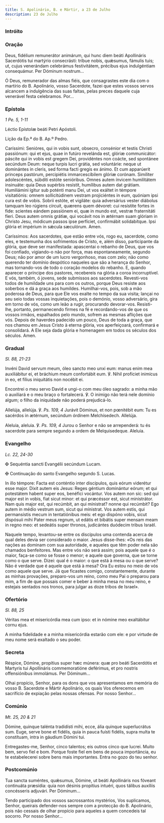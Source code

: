 ```yaml
---
title: S. Apolinário, B. e Mártir, a 23 de Julho
description: 23 de Julho
---
```



### Intróito

<LinkCard
  title="Missa Mártir Pontífice"
  href="/missal/comum/3martirpontifice#intróito"
/>

### Oração

<div class="side-by-side not-content">

Deus, fidélium remunerátor animárum, qui hunc diem beáti Apollináris Sacerdótis tui martýrio consecrásti: tríbue nobis, quǽsumus, fámulis tuis; ut, cujus venerándam celebrámus festivitátem, précibus ejus indulgéntiam consequámur. Per Dóminum nostrum...

Ó Deus, remunerador das almas fiéis, que consagrastes este dia com o martírio do B. Apolinário, vosso Sacerdote, fazei que estes vossos servos alcancem a indulgência das suas faltas, pelas preces daquele cuja venerável festa celebramos. Por...

</div>

### Epístola

<em>1 Pe. 5, 1-11</em>

<div class="side-by-side not-content">

Léctio Epístolæ beáti Petri Apóstoli.

Lição da Ep.ª do B. Ap.º Pedro.

Caríssimi: Senióres, qui in vobis sunt, obsecro, consénior et testis Christi passiónum: qui et ejus, quae in futúro revelánda est, glóriæ communicátor: páscite qui in vobis est gregem Dei, providéntes non coácte, sed spontánee secúndum Deum: neque turpis lucri grátia, sed voluntárie: neque ut dominántes in cleris, sed forma facti gregis ex ánimo. Et cum apparúerit princeps pastórum, percipiétis immarcescíbilem glóriæ corónam. Simíliter adolescéntes, súbditi estóte senióribus. Omnes autem ínvicem humilitátem insinuáte: quia Deus supérbis resístit, humílibus autem dat grátiam. Humiliámini ígitur sub poténti manu Dei, ut vos exáltet in témpore visitatiónis: omnem sollicitúdinem vestram projiciéntes in eum, quóniam ipsi cura est de vobis. Sobrii estóte, et vigiláte: quia adversárius vester diábolus tamquam leo rúgiens círcuit, quærens quem dévoret: cui resístite fortes in fide: scientes eándem passiónem ei, quæ in mundo est, vestræ fraternitáti fíeri. Deus autem omnis grátiæ, qui vocávit nos in ætérnam suam glóriam in Christo Jesu, módicum passos ipse perfíciet, confirmábit solidabítque. Ipsi glória et impérium in sǽcula sæculórum. Amen.

Caríssimos: Aos sacerdotes, que estão entre vós, rogo eu, sacerdote, como eles, e testemunha dos sofrimentos de Cristo, e, além disso, participante da glória, que deve ser manifestada: apascentai o rebanho de Deus, que vos foi confiado, vigiando-o não por força, mas espontaneamente, segundo Deus; não por amor de um lucro vergonhoso, mas com zelo; não como querendo ter domínio despótico naqueles que são a herança do Senhor, mas tornando-vos de todo o coração modelos do rebanho. E, quando aparecer o príncipe dos pastores, recebereis na glória a coroa incorruptível. E vós, também, ó jovens, sede submissos aos sacerdotes. Revesti-vos todos de humildade uns para com os outros, porque Deus resiste aos soberbos e dá a graça aos humildes. Humilhai-vos, pois, sob a mão poderosa de Deus, para que Ele vos exalte no tempo da sua visita; lançai no seu seio todas vossas inquietações, pois o demónio, vosso adversário, gira em torno de vós, como um leão a rugir, procurando devorar-vos. Resisti-lhe, portanto, permanecendo firmes na fé e recordando-vos de que os vossos irmãos, espalhados pelo mundo, sofrem as mesmas aflições que vós. Depois de haverdes padecido um pouco, Deus de toda a graça, que nos chamou em Jesus Cristo à eterna glória, vos aperfeiçoará, confirmará e consolidará. A Ele seja dada glória e homenagem em todos os séculos dos séculos. Amen.

</div>

### Gradual

<em>Sl. 88, 21-23</em>

<div class="side-by-side not-content">

Invéni David servum meum, óleo sancto meo unxi eum: manus enim mea auxiliábitur ei, et bráchium meum confortábit eum. ℣. Nihil profíciet inimícus in eo, et fílius iniquitátis non nocébit ei.

Encontrei o meu servo David e ungi-o com meu óleo sagrado: a minha mão o auxiliará e o meu braço o fortalecerá. ℣. O inimigo não terá nele domínio algum; o filho da iniquidade não poderá prejudicá-lo.

Allelúja, allelúja. ℣. <em>Ps. 109, 4</em> Jurávit Dóminus, et non pœnitébit eum: Tu es sacérdos in ætérnum, secúndum órdinem Melchísedech. Allelúja.

Aleluia, aleluia. ℣. <em>Ps. 109, 4</em> Jurou o Senhor e não se arrependerá: tu és sacerdote para sempre segundo a ordem de Melquisedeque. Aleluia.

</div>

### Evangelho

<em>Lc. 22, 24-30</em>

<div class="side-by-side not-content">

<span class="cross text-red-500">✠</span> Sequéntia sancti Evangélii secúndum Lucam.

<span class="cross text-red-500">✠</span> Continuação do santo Evangelho segundo S. Lucas.

In illo témpore: Facta est conténtio inter discípulos, quis eórum viderétur esse major. Dixit autem eis Jesus: Reges géntium dominántur eórum; et qui potestátem habent super eos, benéfici vocántur. Vos autem non sic: sed qui major est in vobis, fiat sicut minor: et qui præcéssor est, sicut ministrátor. Nam quis major est, qui recúmbit, an qui mínistrat? nonne qui recúmbit? Ego autem in médio vestrum sum, sicut qui mínistrat. Vos autem estis, qui permansístis mecum in tentatiónibus meis: et ego dispóno vobis, sicut dispósuii mihi Pater meus regnum, ut edátis et bibátis super mensam meam in regno meo: et sedeátis super thronos, judicántes duódecim tribus Israël.

Naquele tempo, levantou-se entre os discípulos uma contenda acerca de qual deles devia ser considerado o maior. Jesus disse-lhes: «Os reis das nações as dominam com sua autoridade, e aqueles que têm poder nela são chamados benfeitores. Mas entre vós não será assim; pois aquele que é o maior, faça-se como se fosse o menor; e aquele que governa, que se torne como o que serve. Dizei: qual é o maior: o que está à mesa ou o que serve? Não é verdade que é aquele que está à mesa? Ora Eu estou no meio de vós como aquele que serve. Já que ficastes comigo, constantemente, durante as minhas provações, preparo-vos um reino, como meu Pai o preparou para mim, a fim de que possais comer e beber à minha mesa no meu reino, e estejais sentados nos tronos, para julgar as doze tribos de Israel».

</div>

### Ofertório

<em>Sl. 88, 25</em>

<div class="side-by-side not-content">

Véritas mea et misericórdia mea cum ipso: et in nómine meo exaltábitur cornu ejus.

A minha fidelidade e a minha misericórdia estarão com ele: e por virtude de meu nome será exaltado o seu poder.

</div>

### Secreta

<div class="side-by-side not-content">

Réspice, Dómine, propítius super hæc múnera: quæ pro beáti Sacerdótis et Martyris tui Apollináris commemoratióne deférimus, et pro nostris offensiónibus immolámus. Per Dóminum...

Olhai propício, Senhor, para os dons que vos apresentamos em memória do vosso B. Sacerdote e Mártir Apolinário, os quais Vos oferecemos em sacrifício de expiação pelas nossas ofensas. Por nosso Senhor...

</div>

### Comúnio

<em>Mt. 25, 20 & 21</em>

<div class="side-by-side not-content">

Dómine, quinque talénta tradidísti mihi, ecce, ália quinque superlucrátus sum. Euge, serve bone et fidélis, quia in pauca fuísti fidélis, supra multa te constítuam, intra in gáudium Dómini tui.

Entregastes-me, Senhor, cinco talentos; eis outros cinco que lucrei. Muito bem, servo fiel e bom. Porque foste fiel em bens de pouca importância, eu te estabelecerei sobre bens mais importantes. Entra no gozo do teu senhor.

</div>

### Postcomúnio

<div class="side-by-side not-content">

Tua sancta suméntes, quǽsumus, Dómine, ut beáti Apollináris nos fóveant continuáta præsídia: quia non désinis propítius intuéri, quos tálibus auxíliis concésseris adjuvári. Per Dóminum...

Tendo participado dos vossos sacrossantos mystérios, Vos suplicamos, Senhor, queirais defender-nos sempre com a protecção do B. Apolinário, pois não cessais de olhar propício para aqueles a quem concedeis tal socorro. Por nosso Senhor...

</div>
